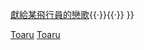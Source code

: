 {{Navbox
|name = 《飛行員》系列
|title = [[《飛行員》系列]]（作者：[[犬村小六]]）
|titlestyle = background:#ff8d2
|list1  = {{nowrap begin}}[[對某飛行員的追憶]]{{·}}[[獻給某飛行員的戀歌]]{{·}}{{tsl|ja|とある飛空士への夜想曲|獻給某飛行員的夜曲}}{{·}}{{tsl|ja|とある飛空士への誓約|与某飞行员的誓约}}{{nowrap end}}
}}
<noinclude>
{{noteTA
|1=zh-cn:献给某飞行员的夜想曲;zh-tw:獻給某飛行員的夜曲;
}}
[[Category:輕小說模板|Toaru]]
[[Category:日本動漫導航模板|Toaru]]
</noinclude>